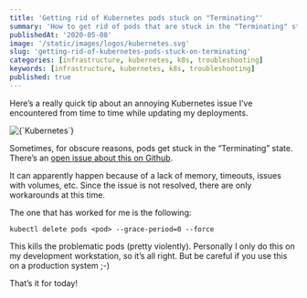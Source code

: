 ```yaml
---
title: 'Getting rid of Kubernetes pods stuck on "Terminating"'
summary: 'How to get rid of pods that are stuck in the "Terminating" state'
publishedAt: '2020-05-08'
image: '/static/images/logos/kubernetes.svg'
slug: 'getting-rid-of-kubernetes-pods-stuck-on-terminating'
categories: [infrastructure, kubernetes, k8s, troubleshooting]
keywords: [infrastructure, kubernetes, k8s, troubleshooting]
published: true
---
```


Here’s a really quick tip about an annoying Kubernetes issue I’ve encountered from time to time while updating my deployments.

<BlogPostCenteredContent>
  <Image
    alt={`Kubernetes`}
    src={`/static/images/logos/kubernetes.svg`}
    width={450}
    height={250}
    priority
  />
</BlogPostCenteredContent>

Sometimes, for obscure reasons, pods get stuck in the “Terminating” state. There’s an [open issue about this on Github](https://github.com/kubernetes/kubernetes/issues/51835).

It can apparently happen because of a lack of memory, timeouts, issues with volumes, etc. Since the issue is not resolved, there are only workarounds at this time.

The one that has worked for me is the following:

```
kubectl delete pods <pod> --grace-period=0 --force
```

This kills the problematic pods (pretty violently). Personally I only do this on my development workstation, so it’s all right. But be careful if you use this on a production system ;-)

That’s it for today!

<BlogPostSignature />
